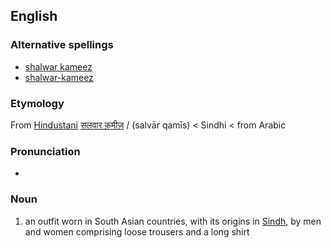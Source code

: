 ==English==
{{wikipedia|salwar kameez}}

===Alternative spellings===
* [[shalwar kameez]]
* [[shalwar-kameez]]

===Etymology===
From [[Hindustani]] [[सलवार क़मीज़]] / {{fa-Arab|[[سلوار قمیص]]}} (salvār qamīs) < Sindhi < {{fa-Arab|[[قمیص]]}} from Arabic

===Pronunciation===
* {{IPA|/'sʌlvɒː kə'miːs/}}

===Noun===
{{en-noun|sg=[[salwar]] [[kameez]]|salwar kameezes}}

# an outfit worn in South Asian countries, with its origins in [[Sindh]], by men and women comprising loose trousers and a long shirt